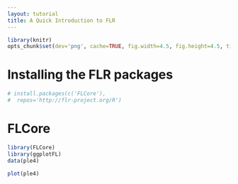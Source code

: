 ```yaml
---
layout: tutorial
title: A Quick Introduction to FLR
---
```


```r
library(knitr)
opts_chunk$set(dev='png', cache=TRUE, fig.width=4.5, fig.height=4.5, tidy=TRUE, results='markup')
```

# Installing the FLR packages



```r
# install.packages(c('FLCore'),
#  repos='http://flr-project.org/R')
```


# FLCore


```r
library(FLCore)
library(ggplotFL)
data(ple4)
```

```r
plot(ple4)
```

